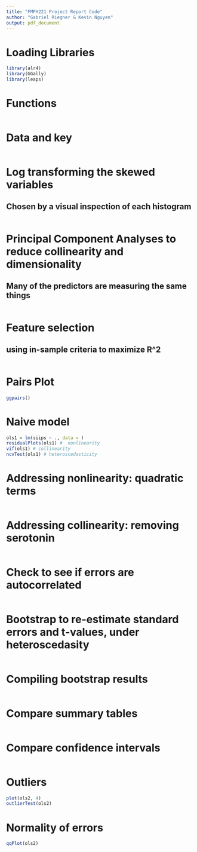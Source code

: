 ```yaml
---
title: "FMPH221 Project Report Code"
author: "Gabriel Riegner & Kevin Nguyen"
output: pdf_document
---
```


# Loading Libraries
```r
library(alr4)
library(GGally)
library(leaps)
```

# Functions
```r

```

# Data and key
```r

```

# Log transforming the skewed variables
## Chosen by a visual inspection of each histogram
```r

```

# Principal Component Analyses to reduce collinearity and dimensionality
## Many of the predictors are measuring the same things
```r

```

# Feature selection
## using in-sample criteria to maximize R^2
```r

```

# Pairs Plot
```r
ggpairs()
```

# Naive model
```r
ols1 = lm(siips ~ ., data = )
residualPlots(ols1) #  nonlinearity
vif(ols1) # collinearity
ncvTest(ols1) # heteroscedasticity
```

# Addressing nonlinearity: quadratic terms
```r

```

# Addressing collinearity: removing serotonin
```r

```

# Check to see if errors are autocorrelated
```r

```

# Bootstrap to re-estimate standard errors and t-values, under heteroscedasity
```r

```

# Compiling bootstrap results
```r

```

# Compare summary tables
```r

```

# Compare confidence intervals
```r

```

# Outliers
```r
plot(ols2, 4)
outlierTest(ols2)
```

# Normality of errors
```r
qqPlot(ols2)
```
